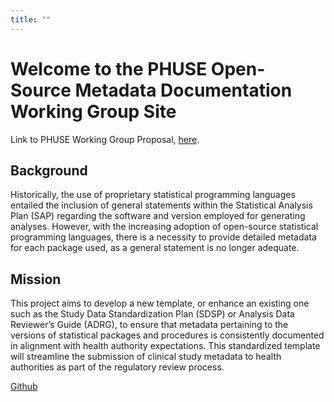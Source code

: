 ```yaml
---
title: ""
---
```


# **Welcome to the PHUSE Open-Source Metadata Documentation Working Group Site**

Link to PHUSE Working Group Proposal, [here](https://github.com/phuse-org/OSDocuMeta/blob/main/references/PHUSE_OSDocuMeta_WG_mission_statement.pdf).

## Background

Historically, the use of proprietary statistical programming languages entailed the inclusion of general statements within the Statistical Analysis Plan (SAP) regarding the software and version employed for generating analyses. However, with the increasing adoption of open-source statistical programming languages, there is a necessity to provide detailed metadata for each package used, as a general statement is no longer adequate.

## Mission

This project aims to develop a new template, or enhance an existing one such as the Study Data Standardization Plan (SDSP) or Analysis Data Reviewer’s Guide (ADRG), to ensure that metadata pertaining to the versions of statistical packages and procedures is consistently documented in alignment with health authority expectations. This standardized template will streamline the submission of clinical study metadata to health authorities as part of the regulatory review process.

[Github](https://phuse-org.github.io/OSDocuMeta/)

## 
